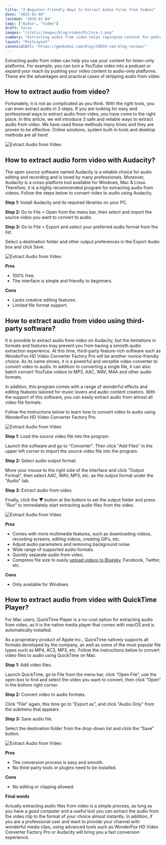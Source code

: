 ```yaml
---
title: "3 Beginner-friendly Ways to Extract Audio Files from Videos"
date: "2025-01-04"
lastmod: "2025-01-04"
tags: ["Audio", "Video"]
draft: false
images: "/static/images/blog/video/Picture-1.png"
summary: "Extracting audio from video helps repurpose content for podcasts. This article introduces three reliable methods using online tools, built-in system tools, and desktop applications."
layout: "PostLayout"
canonicalUrl: "https://geekskai.com/blog/3d659-com-blog-review/"
---
```


Extracting audio from video can help you use your content for listen-only platforms. For example, you can turn a YouTube video into a podcast or expand your reach by pushing your video content to audio-only platforms. These are the advantages and practical cases of stripping audio from video.

## How to extract audio from video?

Fortunately, it is not as complicated as you think. With the right tools, you can even extract audio in 3 steps. If you are looking for easy and professional ways to extract audio from video, you have come to the right place. In this article, we will introduce 3 safe and reliable ways to extract audio from video. We have used these methods many times and they are proven to be effective. Online solutions, system built-in tools and desktop methods are all here!

![Extract Audio from Video](/static/images/blog/video/Picture-1.png)

## How to extract audio form video with Audacity?

The open source software named Audacity is a reliable choice for audio editing and recording and is loved by many professionals. Moreover, Audacity is a cross-platform tool available for Windows, Mac & Linux. Therefore, it is a highly recommended program for extracting audio from videos. Follow the steps below to convert video to audio using Audacity.

**Step 1:** Install Audacity and its required libraries on your PC.

**Step 2:** Go to File > Open from the menu bar, then select and import the source video you want to convert to audio.

**Step 3:** Go to File > Export and select your preferred audio format from the list.

Select a destination folder and other output preferences in the Export Audio box and click Save.

![Extract Audio from Video](/static/images/blog/video/Picture-2.png)

**Pros**

- 100% free.
- The interface is simple and friendly to beginners.

**Cons**

- Lacks creative editing features.
- Limited file format support.

## How to extract audio from video using third-party software?

It is possible to extract audio from video on Audacity, but the limitations in formats and features may prevent you from having a smooth audio extraction experience. At this time, third-party feature-rich software such as WonderFox HD Video Converter Factory Pro will be another novice-friendly choice. As its name shows, it is a powerful and versatile video converter to convert video to audio. In addition to converting a single file, it can also batch convert YouTube videos to MP3, AAC, WAV, M4A and other audio formats.

In addition, this program comes with a range of wonderful effects and editing features tailored for music lovers and audio content creators. With the support of this software, you can easily extract audio from almost all video file formats.

Follow the instructions below to learn how to convert video to audio using WonderFox HD Video Converter Factory Pro.

![Extract Audio from Video](/static/images/blog/video/Picture-3.png)

**Step 1:** Load the source video file into the program.

Launch the software and go to "Converter". Then click "Add Files" in the upper left corner to import the source video file into the program.

**Step 2:** Select audio output format.

Move your mouse to the right side of the interface and click "Output Format", then select AAC, WAV, MP3, etc. as the output format under the "Audio" tab.

**Step 3:** Extract audio from video.

Finally, click the ▼ button at the bottom to set the output folder and press “Run” to immediately start extracting audio files from the video.

![Extract Audio from Video](/static/images/blog/video/Picture-4.png)

**Pros**

- Comes with more multimedia features, such as downloading videos, recording screens, editing videos, creating GIFs, etc.
- Adjust audio parameters and removing background noise.
- Wide range of supported audio formats.
- Quickly separate audio from video.
- Compress file size to easily [upload videos to Bluesky](https://www.videoconverterfactory.com/convert-video/bluesky-video-upload.html), Facebook, Twitter, etc.

**Cons**

- Only available for Windows.

## How to extract audio from video with QuickTime Player?

For Mac users, QuickTime Player is a no-cost option for extracting audio from video, as it is the native media player that comes with macOS and is automatically installed.

As a proprietary product of Apple Inc., QuickTime natively supports all formats developed by the company, as well as some of the most popular file types such as MP4, AC3, MP3, etc. Follow the instructions below to convert video files to audio using QuickTime on Mac.

**Step 1:** Add video files.

Launch QuickTime, go to File from the menu bar, click “Open File”, use the open box to find and select the video you want to convert, then click “Open” in the bottom right corner.

**Step 2:** Convert video to audio formats.

Click "File" again, this time go to "Export as", and click "Audio Only" from the submenu that appears.

**Step 3:** Save audio file.

Select the destination folder from the drop-down list and click the “Save” button.

![Extract Audio from Video](/static/images/blog/video/Picture-5.png)

**Pros**

- The conversion process is easy and smooth.
- No third-party tools or plugins need to be installed.

**Cons**

- No editing or clipping allowed.

**Final words**

Actually extracting audio files from video is a simple process, as long as you have a good computer and a useful tool you can extract the audio from the video clip to the format of your choice almost instantly. In addition, if you are a professional user and want to provide your channel with wonderful media clips, using advanced tools such as WonderFox HD Video Converter Factory Pro or Audacity will bring you a fast conversion experience.
